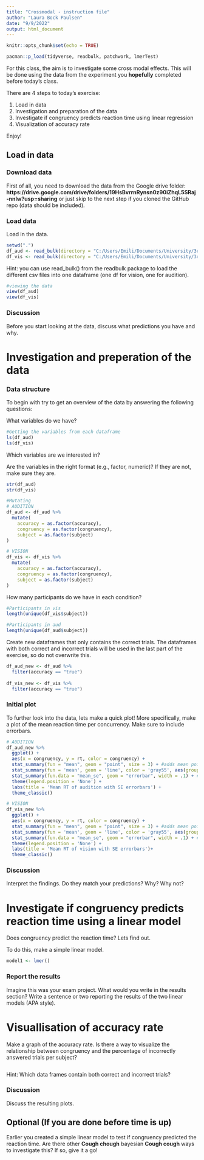 ```yaml
---
title: "Crossmodal - instruction file"
author: "Laura Bock Paulsen"
date: "9/9/2022"
output: html_document
---
```


```r
knitr::opts_chunk$set(echo = TRUE) 
```

```r
pacman::p_load(tidyverse, readbulk, patchwork, lmerTest)
```

For this class, the aim is to investigate some cross modal effects. This will be done using the data from the experiment you **hopefully** completed before today's class.

There are 4 steps to today's exercise: 

1) Load in data
2) Investigation and preparation of the data
3) Investigate if congruency predicts reaction time using linear regression
4) Visualization of accuracy rate


Enjoy!

## Load in data

### Download data
First of all, you need to download the data from the Google drive folder: **https://drive.google.com/drive/folders/19HsBvrrnRynsn0z90iZhqL5SRaj-nnlw?usp=sharing** or just skip to the next step if you cloned the GitHub repo (data should be included).

### Load data
Load in the data.
```r
setwd(".")
df_aud <- read_bulk(directory = "C:/Users/Emili/Documents/University/3rd semester/Perception and Action/PercAct2022/crossmodal/data_aud")
df_vis <- read_bulk(directory = "C:/Users/Emili/Documents/University/3rd semester/Perception and Action/PercAct2022/crossmodal/data_vis")
```

Hint: you can use read_bulk() from the readbulk package to load the different csv files into one dataframe (one df for vision, one for audition). 

```r
#viewing the data
view(df_aud)
view(df_vis)
```


### Discussion
Before you start looking at the data, discuss what predictions you have and why. 


# Investigation and preperation of the data

### Data structure
To begin with try to get an overview of the data by answering the following questions:

What variables do we have? 
```r
#Getting the variables from each dataframe
ls(df_aud)
ls(df_vis)
```

Which variables are we interested in? 

Are the variables in the right format (e.g., factor, numeric)? If they are not, make sure they are.
```r
str(df_aud)
str(df_vis)

#Mutating
# AUDITION 
df_aud <- df_aud %>% 
  mutate(
    accuracy = as.factor(accuracy),
    congruency = as.factor(congruency),
    subject = as.factor(subject)
)

# VISION
df_vis <- df_vis %>% 
  mutate(
    accuracy = as.factor(accuracy),
    congruency = as.factor(congruency),
    subject = as.factor(subject)
)
```

How many participants do we have in each condition?
```r
#Participants in vis
length(unique(df_vis$subject))

#Participants in aud
length(unique(df_aud$subject))
```

Create new dataframes that only contains the correct trials. The dataframes with both correct and incorrect trials will be used in the last part of the exercise, so do not overwrite this. 
```r
df_aud_new <- df_aud %>% 
  filter(accuracy == "true")
  
df_vis_new <- df_vis %>% 
  filter(accuracy == "true")
```


### Initial plot
To further look into the data, lets make a quick plot! More specifically, make a plot of the mean reaction time per concurrency. Make sure to include errorbars. 

```r
# AUDITION
df_aud_new %>% 
  ggplot() +
  aes(x = congruency, y = rt, color = congruency) +
  stat_summary(fun = "mean", geom = "point", size = 3) + #adds mean points
  stat_summary(fun = 'mean', geom = 'line', color = 'gray55', aes(group = 1)) + #adds mean line
  stat_summary(fun.data = "mean_se", geom = "errorbar", width = .1) + #adds the mean standard errorbars
  theme(legend.position = 'None') +
  labs(title = 'Mean RT of audition with SE errorbars') +
  theme_classic()

# VISION
df_vis_new %>% 
  ggplot() +
  aes(x = congruency, y = rt, color = congruency) +
  stat_summary(fun = "mean", geom = "point", size = 3) + #adds mean points
  stat_summary(fun = 'mean', geom = 'line', color = 'gray55', aes(group = 1)) + #adds mean line
  stat_summary(fun.data = "mean_se", geom = "errorbar", width = .1) + #adds the mean standard errorbars
  theme(legend.position = 'None') +
  labs(title = 'Mean RT of vision with SE errorbars')+
  theme_classic()
```

### Discussion
Interpret the findings. Do they match your predictions? Why? Why not? 


# Investigate if congruency predicts reaction time using a linear model
Does congruency predict the reaction time? Lets find out. 

To do this, make a simple linear model. 
```r
model1 <- lmer()
```

### Report the results
Imagine this was your exam project. What would you write in the results section? Write a sentence or two reporting the results of the two linear models (APA style).


# Visuallisation of accuracy rate
Make a graph of the accuracy rate. Is there a way to visualize the relationship between congruency and the percentage of incorrectly answered trials per subject?
```r

```

Hint: Which data frames contain both correct and incorrect trials?

### Discussion
Discuss the resulting plots. 


## Optional (If you are done before time is up)
Earlier you created a simple linear model to test if congruency predicted the reaction time. Are there other **Cough chough** bayesian **Cough cough** ways to investigate this? If so, give it a go!


